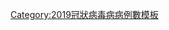 <noinclude>{{pp-template|small=yes}}{{Historical}}{{noteTA|1=zh-cn:2019冠状病毒病; zh-hk:2019冠狀病毒病; zh-tw:嚴重特殊傳染性肺炎;zh-my:2019冠状病毒疾病;zh-sg:2019冠状病毒疾病;}}</noinclude>
{{Sidebar
| style =
| width = 320px
| class = plainlist
| name = Cases in the COVID-19 pandemic/box
| pretitle = <div style="padding-bottom:5px;" class="noprint">[[Template:2019冠狀病毒病病例數|各国数据]]请参见此条目：</div>
| title = <span class="noprint">[[2019冠狀病毒病全球各地疫情]]</span>
| image = [[File:732-bar-chart.svg|80px]]
| caption =
| wraplinks = true
| above =
| heading1 =
| content1 = [[约翰斯·霍普金斯大学|-{zh-cn:约翰斯·霍普金斯大学;zh-hk:約翰斯·霍普金斯大學;zh-tw:約翰·霍普金斯大學;}-]]統計数据：
   {{Columns
   | col1 ='''[[2019冠状病毒病病例数|确诊病例]]'''</br><big>{{Cases in the COVID-19 pandemic|confirmed|editlink=|ref=no}}</big>
   | col2 ='''[[2019冠状病毒病死亡病例数|死亡病例]]'''</br><big>{{Cases in the COVID-19 pandemic|deaths|editlink=|ref=no}}</big>
   }}
| heading2 =
| content2 = <big>截至{{Cases in the COVID-19 pandemic|date|editlink=|ref=no}}</big>{{Cases in the COVID-19 pandemic|editlink=|ref=yes}}
| heading3 =
| content3 = [[世界卫生组织]]統計数据：
   {{Columns
   | col1 ='''[[2019冠状病毒病病例数|确诊病例]]'''</br><big>{{Cases in the COVID-19 pandemic/WHO|confirmed|editlink=|ref=no}}</big>
   | col2 ='''[[2019冠状病毒病死亡病例数|死亡病例]]'''</br><big>{{Cases in the COVID-19 pandemic/WHO|deaths|editlink=|ref=no}}</big>
   }}
| heading4 =
| content4 = <big>截至2022年6月16日</big>
| below = <div style="margin:5px 10px 5px;border-top:1px solid #CCC;padding-top: 10px;">[[2019冠状病毒病非洲疫情|非洲]] · [[2019冠狀病毒病亞洲疫情|亞洲]] · [[2019冠状病毒病欧洲疫情|欧洲]] · [[2019冠狀病毒病北美洲疫情|北美洲]] · [[2019冠狀病毒病大洋洲疫情|大洋洲]] · [[2019冠狀病毒病南美洲疫情|南美洲]] · [[2019冠狀病毒病南極洲疫情|南極洲]]</div>
}}<noinclude>[[Category:2019冠狀病毒病病例數模板]]</noinclude>
